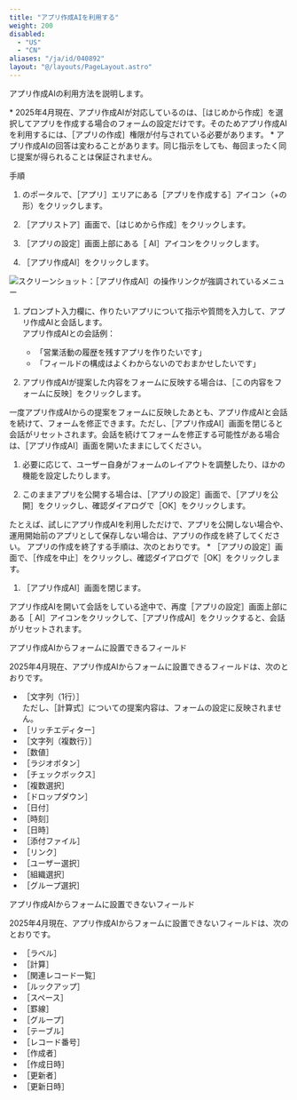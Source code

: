 ```yaml
---
title: "アプリ作成AIを利用する"
weight: 200
disabled:
  - "US"
  - "CN"
aliases: "/ja/id/040892"
layout: "@/layouts/PageLayout.astro"
---
```



アプリ作成AIの利用方法を説明します。

<Warning>
  * 2025年4月現在、アプリ作成AIが対応しているのは、［はじめから作成］を選択してアプリを作成する場合のフォームの設定だけです。そのためアプリ作成AIを利用するには、［アプリの作成］権限が付与されている必要があります。
  * アプリ作成AIの回答は変わることがあります。同じ指示をしても、毎回まったく同じ提案が得られることは保証されません。
</Warning>

<Heading level={2} id="enhance_usage_start_app_creation_10">手順</Heading>

1. <Kintone />のポータルで、［アプリ］エリアにある［アプリを作成する］アイコン（+の形）をクリックします。

1. ［<Kintone />アプリストア］画面で、［はじめから作成］をクリックします。

1. ［アプリの設定］画面上部にある［<Kintone /> AI］アイコンをクリックします。

1. ［アプリ作成AI］をクリックします。

<Img src="/k/kintone/img-ja/open_app_creation_01.png" alt="スクリーンショット：［アプリ作成AI］の操作リンクが強調されているメニュー" />


1. プロンプト入力欄に、作りたいアプリについて指示や質問を入力して、アプリ作成AIと会話します。  
   アプリ作成AIとの会話例：

   * 「営業活動の履歴を残すアプリを作りたいです」
   * 「フィールドの構成はよくわからないのでおまかせしたいです」

1. アプリ作成AIが提案した内容をフォームに反映する場合は、［この内容をフォームに反映］をクリックします。

<Hint>一度アプリ作成AIからの提案をフォームに反映したあとも、アプリ作成AIと会話を続けて、フォームを修正できます。ただし、［アプリ作成AI］画面を閉じると会話がリセットされます。会話を続けてフォームを修正する可能性がある場合は、［アプリ作成AI］画面を開いたままにしてください。</Hint>


1. 必要に応じて、ユーザー自身がフォームのレイアウトを調整したり、ほかの機能を設定したりします。

1. このままアプリを公開する場合は、［アプリの設定］画面で、［アプリを公開］をクリックし、確認ダイアログで［OK］をクリックします。

<Hint>
たとえば、試しにアプリ作成AIを利用しただけで、アプリを公開しない場合や、運用開始前のアプリとして保存しない場合は、アプリの作成を終了してください。  
アプリの作成を終了する手順は、次のとおりです。  
* ［アプリの設定］画面で、［作成を中止］をクリックし、確認ダイアログで［OK］をクリックします。

</Hint>

1. ［アプリ作成AI］画面を閉じます。

<Note>アプリ作成AIを開いて会話をしている途中で、再度［アプリの設定］画面上部にある［<Kintone /> AI］アイコンをクリックして、［アプリ作成AI］をクリックすると、会話がリセットされます。</Note>

<Heading level={3} id="enhance_usage_start_app_creation_20">アプリ作成AIからフォームに設置できるフィールド</Heading>

2025年4月現在、アプリ作成AIからフォームに設置できるフィールドは、次のとおりです。

* ［文字列（1行）］  
  ただし、［計算式］についての提案内容は、フォームの設定に反映されません。
* ［リッチエディター］
* ［文字列（複数行）］
* ［数値］
* ［ラジオボタン］
* ［チェックボックス］
* ［複数選択］
* ［ドロップダウン］
* ［日付］
* ［時刻］
* ［日時］
* ［添付ファイル］
* ［リンク］
* ［ユーザー選択］
* ［組織選択］
* ［グループ選択］

<Heading level={3} id="enhance_usage_start_app_creation_30">アプリ作成AIからフォームに設置できないフィールド</Heading>

2025年4月現在、アプリ作成AIからフォームに設置できないフィールドは、次のとおりです。

* ［ラベル］
* ［計算］
* ［関連レコード一覧］
* ［ルックアップ］
* ［スペース］
* ［罫線］
* ［グループ］
* ［テーブル］
* ［レコード番号］
* ［作成者］
* ［作成日時］
* ［更新者］
* ［更新日時］
